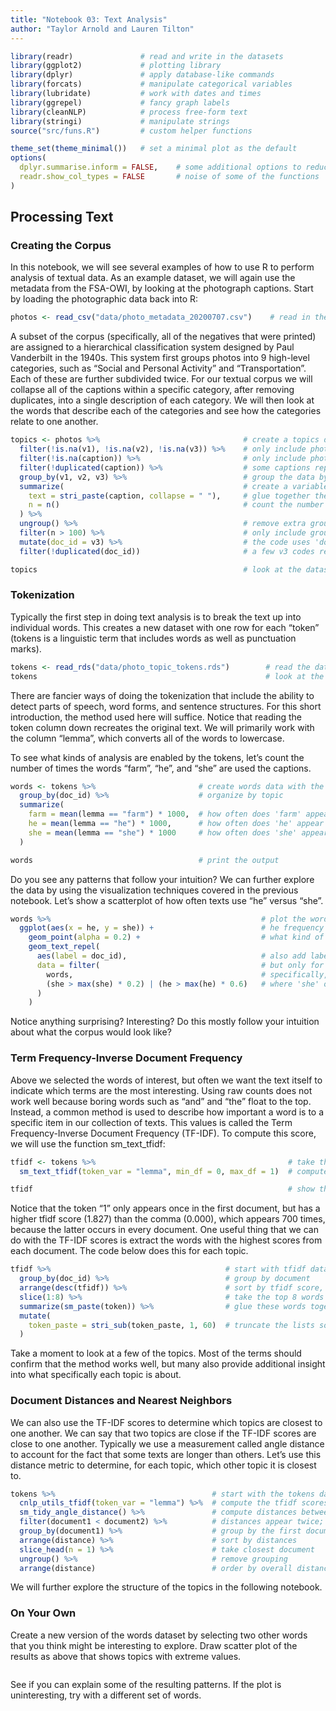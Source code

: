 ```yaml
---
title: "Notebook 03: Text Analysis"
author: "Taylor Arnold and Lauren Tilton"
---
```


```r
library(readr)               # read and write in the datasets
library(ggplot2)             # plotting library
library(dplyr)               # apply database-like commands
library(forcats)             # manipulate categorical variables
library(lubridate)           # work with dates and times
library(ggrepel)             # fancy graph labels
library(cleanNLP)            # process free-form text
library(stringi)             # manipulate strings
source("src/funs.R")         # custom helper functions

theme_set(theme_minimal())   # set a minimal plot as the default
options(
  dplyr.summarise.inform = FALSE,    # some additional options to reduce the
  readr.show_col_types = FALSE       # noise of some of the functions
)
```

## Processing Text

### Creating the Corpus

In this notebook, we will see several examples of how to use R to perform
analysis of textual data. As an example dataset, we will again use the
metadata from the FSA-OWI, by looking at the photograph captions. Start by
loading the photographic data back into R:

```r
photos <- read_csv("data/photo_metadata_20200707.csv")    # read in the data
```

A subset of the corpus (specifically, all of the negatives that were printed)
are assigned to a hierarchical classification system designed by Paul Vanderbilt
in the 1940s. This system first groups photos into 9 high-level categories, such
as "Social and Personal Activity" and "Transportation". Each of these are further
subdivided twice. For our textual corpus we will collapse all of the captions
within a specific category, after removing duplicates, into a single description
of each category. We will then look at the words that describe each of the
categories and see how the categories relate to one another.

```r
topics <- photos %>%                                # create a topics dataset from the photos data
  filter(!is.na(v1), !is.na(v2), !is.na(v3)) %>%    # only include photos with Vanderbilt classifications
  filter(!is.na(caption)) %>%                       # only include photos with captions
  filter(!duplicated(caption)) %>%                  # some captions repeat; remove these
  group_by(v1, v2, v3) %>%                          # group the data by classification code
  summarize(                                        # create a variable for each classification code
    text = stri_paste(caption, collapse = " "),     # glue together the captions for photos in the same group
    n = n()                                         # count the number of photos in each category
  ) %>%
  ungroup() %>%                                     # remove extra groups
  filter(n > 100) %>%                               # only include groups with a large number of photos
  mutate(doc_id = v3) %>%                           # the code uses 'doc_id' as an identifier
  filter(!duplicated(doc_id))                       # a few v3 codes repeat; remove for simplicity

topics                                              # look at the dataset
```

### Tokenization

Typically the first step in doing text analysis is to break the text up into
individual words. This creates a new dataset with one row for each "token"
(tokens is a linguistic term that includes words as well as punctuation marks).

```r
tokens <- read_rds("data/photo_topic_tokens.rds")        # read the data
tokens                                                   # look at the output
```

There are fancier ways of doing the tokenization that include the ability to detect
parts of speech, word forms, and sentence structures. For this short introduction,
the method used here will suffice. Notice that reading the token column down
recreates the original text. We will primarily work with the column "lemma", which
converts all of the words to lowercase.

To see what kinds of analysis are enabled by the tokens, let's count the number of
times the words "farm", "he", and "she" are used the captions.

```r
words <- tokens %>%                       # create words data with the tokens data
  group_by(doc_id) %>%                    # organize by topic
  summarize(                   
    farm = mean(lemma == "farm") * 1000,  # how often does 'farm' appear per 1000 words?
    he = mean(lemma == "he") * 1000,      # how often does 'he' appear per 1000 words?
    she = mean(lemma == "she") * 1000     # how often does 'she' appear per 1000 words?
  )

words                                     # print the output
```

Do you see any patterns that follow your intuition? We can further explore the data
by using the visualization techniques covered in the previous notebook. Let's show
a scatterplot of how often texts use "he" versus "she".

```r
words %>%                                               # plot the words data
  ggplot(aes(x = he, y = she)) +                        # he frequency on x-axis and she on y-axis
    geom_point(alpha = 0.2) +                           # what kind of plot? points!
    geom_text_repel(         
      aes(label = doc_id),                              # also add labels
      data = filter(                                    # but only for some of the data
        words,                                          # specifically, words
        (she > max(she) * 0.2) | (he > max(he) * 0.6)   # where 'she' or 'he' frequency is high
      )
    )
```

Notice anything surprising? Interesting? Do this mostly follow your intuition about what the
corpus would look like?

### Term Frequency-Inverse Document Frequency

Above we selected the words of interest, but often we want the text itself to indicate which
terms are the most interesting. Using raw counts does not work well because boring words such
as "and" and "the" float to the top. Instead, a common method is used to describe how important
a word is to a specific item in our collection of texts. This values is called the
Term Frequency-Inverse Document Frequency (TF-IDF). To compute this score, we will use the
function sm_text_tfidf:

```r
tfidf <- tokens %>%                                           # take the tokens data and create tfidf data
  sm_text_tfidf(token_var = "lemma", min_df = 0, max_df = 1)  # compute TF-IDF score; include all terms

tfidf                                                         # show the dataset
```

Notice that the token "1" only appears once in the first document, but has a higher tfidf
score (1.827) than the comma (0.000), which appears 700 times, because the latter occurs in
every document. One useful thing that we can do with the TF-IDF scores is extract the words
with the highest scores from each document. The code below does this for each topic.

```r
tfidf %>%                                       # start with tfidf data
  group_by(doc_id) %>%                          # group by document
  arrange(desc(tfidf)) %>%                      # sort by tfidf score, largest to smallest
  slice(1:8) %>%                                # take the top 8 words in each group
  summarize(sm_paste(token)) %>%                # glue these words together
  mutate(                          
    token_paste = stri_sub(token_paste, 1, 60)  # truncate the lists so they display in the window
  )
```

Take a moment to look at a few of the topics. Most of the terms should confirm that the method
works well, but many also provide additional insight into what specifically each topic is
about.

### Document Distances and Nearest Neighbors

We can also use the TF-IDF scores to determine which topics are closest to one another.
We can say that two topics are close if the TF-IDF scores are close to one another.
Typically we use a measurement called angle distance to account for the fact that some
texts are longer than others. Let's use this distance metric to determine, for each
topic, which other topic it is closest to.

```r
tokens %>%                                   # start with the tokens data
  cnlp_utils_tfidf(token_var = "lemma") %>%  # compute the tfidf scores
  sm_tidy_angle_distance() %>%               # compute distances between documents
  filter(document1 < document2) %>%          # distances appear twice; remove these
  group_by(document1) %>%                    # group by the first document
  arrange(distance) %>%                      # sort by distances
  slice_head(n = 1) %>%                      # take closest document
  ungroup() %>%                              # remove grouping
  arrange(distance)                          # order by overall distance
```

We will further explore the structure of the topics in the following notebook.

### On Your Own

Create a new version of the words dataset by selecting two other words that you think
might be interesting to explore. Draw scatter plot of the results as above that shows
topics with extreme values.

```r

```

See if you can explain some of the resulting patterns. If the plot is uninteresting, try
with a different set of words.
